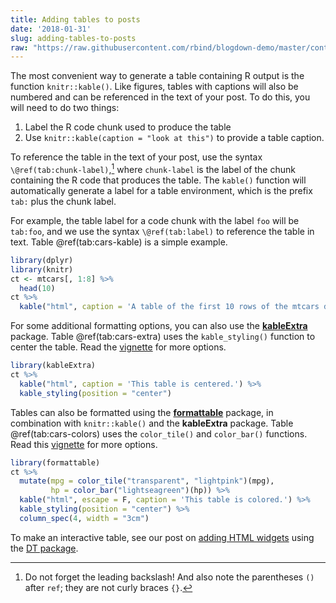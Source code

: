 ```yaml
---
title: Adding tables to posts
date: '2018-01-31'
slug: adding-tables-to-posts
raw: "https://raw.githubusercontent.com/rbind/blogdown-demo/master/content/post/2018-01-31-adding-tables-to-posts.Rmd"
---
```


The most convenient way to generate a table containing R output is the function `knitr::kable()`. Like figures, tables with captions will also be numbered and can be referenced in the text of your post. To do this, you will need to do two things:

1. Label the R code chunk used to produce the table
2. Use `knitr::kable(caption = "look at this")` to provide a table caption. 

To reference the table in the text of your post, use the syntax `\@ref(tab:chunk-label)`,^[Do not forget the leading backslash! And also note the parentheses `()` after `ref`; they are not curly braces `{}`.] where `chunk-label` is the label of the chunk containing the R code that produces the table. The `kable()` function will automatically generate a label for a table environment, which is the prefix `tab:` plus the chunk label. 

For example, the table label for a code chunk with the label `foo` will be `tab:foo`, and we use the syntax `\@ref(tab:label)` to reference the table in text. Table \@ref(tab:cars-kable) is a simple example.

```r
library(dplyr)
library(knitr)
ct <- mtcars[, 1:8] %>% 
  head(10) 
ct %>% 
  kable("html", caption = 'A table of the first 10 rows of the mtcars data.')
```

For some additional formatting options, you can also use the [**kableExtra**](http://haozhu233.github.io/kableExtra/) package. Table \@ref(tab:cars-extra) uses the `kable_styling()` function to center the table. Read the [vignette](http://haozhu233.github.io/kableExtra/awesome_table_in_html.html) for more options. 


```r
library(kableExtra)
ct %>% 
  kable("html", caption = 'This table is centered.') %>%
  kable_styling(position = "center")
```

Tables can also be formatted using the [**formattable**](https://github.com/renkun-ken/formattable) package, in combination with `knitr::kable()` and the **kableExtra** package. Table \@ref(tab:cars-colors) uses the `color_tile()` and `color_bar()` functions. Read this [vignette](http://haozhu233.github.io/kableExtra/use_kableExtra_with_formattable.html) for more options. 

```r
library(formattable)
ct %>% 
  mutate(mpg = color_tile("transparent", "lightpink")(mpg),
         hp = color_bar("lightseagreen")(hp)) %>%
  kable("html", escape = F, caption = 'This table is colored.') %>%
  kable_styling(position = "center") %>% 
  column_spec(4, width = "3cm") 
```

To make an interactive table, see our post on [adding HTML widgets](/2017/09/07/adding-htmlwidgets-to-r-markdown-posts/) using the [DT package](https://rstudio.github.io/DT/).
